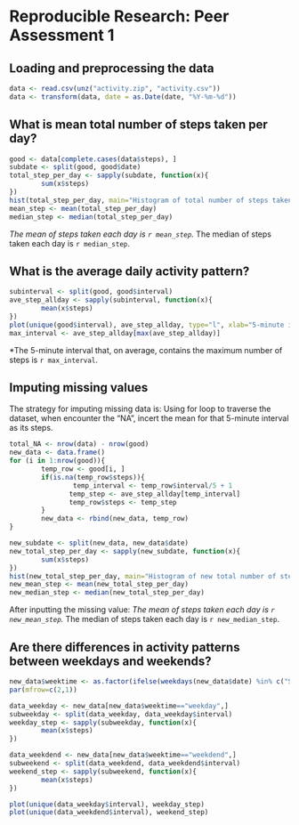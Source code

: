 # Reproducible Research: Peer Assessment 1


## Loading and preprocessing the data

```r
data <- read.csv(unz("activity.zip", "activity.csv"))
data <- transform(data, date = as.Date(date, "%Y-%m-%d"))
```

## What is mean total number of steps taken per day?
```r
good <- data[complete.cases(data$steps), ]
subdate <- split(good, good$date)
total_step_per_day <- sapply(subdate, function(x){
        sum(x$steps)
})
hist(total_step_per_day, main="Histogram of total number of steps taken each day", xlab="steps")
mean_step <- mean(total_step_per_day)
median_step <- median(total_step_per_day)
```

*The mean of steps taken each day is `r mean_step`.
*The median of steps taken each day is `r median_step`.

## What is the average daily activity pattern?
```r
subinterval <- split(good, good$interval)
ave_step_allday <- sapply(subinterval, function(x){
        mean(x$steps)
})
plot(unique(good$interval), ave_step_allday, type="l", xlab="5-minute interval", ylab="average number of steps", main = "Average daily activity pattern")
max_interval <- ave_step_allday[max(ave_step_allday)]
```

*The 5-minute interval that, on average, contains the maximum number of steps is `r max_interval`.


## Imputing missing values
The strategy for imputing missing data is: 
Using for loop to traverse the dataset, when encounter the "NA", incert the mean for that 5-minute interval as its steps.

```r
total_NA <- nrow(data) - nrow(good)
new_data <- data.frame()
for (i in 1:nrow(good)){
        temp_row <- good[i, ]
        if(is.na(temp_row$steps)){
                temp_interval <- temp_row$interval/5 + 1
               temp_step <- ave_step_allday[temp_interval]
               temp_row$steps <- temp_step
        }
        new_data <- rbind(new_data, temp_row)     
}
```

```r
new_subdate <- split(new_data, new_data$date)
new_total_step_per_day <- sapply(new_subdate, function(x){
        sum(x$steps)
})
hist(new_total_step_per_day, main="Histogram of new total number of steps taken each day", xlab="steps")
new_mean_step <- mean(new_total_step_per_day)
new_median_step <- median(new_total_step_per_day)
```

After inputting the missing value:
*The mean of steps taken each day is `r new_mean_step`.
*The median of steps taken each day is `r new_median_step`.

## Are there differences in activity patterns between weekdays and weekends?
```r
new_data$weektime <- as.factor(ifelse(weekdays(new_data$date) %in% c("Saturday","Sunday"),"weekend", "weekday"))
par(mfrow=c(2,1))

data_weekday <- new_data[new_data$weektime=="weekday",]
subweekday <- split(data_weekday, data_weekday$interval)
weekday_step <- sapply(subweekday, function(x){
        mean(x$steps)
})

data_weekdend <- new_data[new_data$weektime=="weekdend",]
subweekend <- split(data_weekdend, data_weekdend$interval)
weekend_step <- sapply(subweekend, function(x){
        mean(x$steps)
})

plot(unique(data_weekday$interval), weekday_step)
plot(unique(data_weekdend$interval), weekend_step)

```
